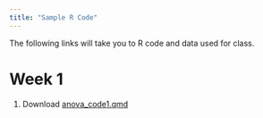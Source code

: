 ```yaml
---
title: "Sample R Code"
---
```


The following links will take you to R code and data used for class.

# Week 1

1.  <i class="bi bi-download"></i> Download [anova_code1.qmd](https://drive.google.com/file/d/187rYY375SYVeVrb5Thfux5N514oomhDP/view?usp=share_link)
